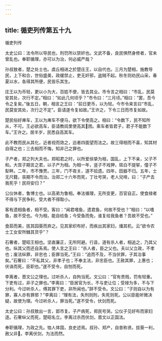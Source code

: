 ```yaml
---
---
---
```

title: 循吏列传第五十九
---

循吏列传

太史公曰：法令所以导民也，刑罚所以禁奸也。文武不备，良民惧然身修者，官未曾乱也。奉职循理，亦可以为治，何必威严哉？

孙叔敖者，楚之处士也。虞丘相进之於楚庄王，以自代也。三月为楚相，施教导民，上下和合，世俗盛美，政缓禁止，吏无奸邪，盗贼不起。秋冬则劝民山采，春夏以水，各得其所便，民皆乐其生。

庄王以为币轻，更以小为大，百姓不便，皆去其业。市令言之相曰：“市乱，民莫安其处，次行不定。”相曰：“如此几何顷乎？”市令曰：“三月顷。”相曰：“罢，吾今令之复矣。”後五日，朝，相言之王曰：“前日更币，以为轻。今市令来言曰“市乱，民莫安其处，次行之不定”。臣请遂令复如故。”王许之，下令三日而市复如故。

楚民俗好庳车，王以为庳车不便马，欲下令使高之。相曰：“令数下，民不知所从，不可。王必欲高车，臣请教闾里使高其困。乘车者皆君子，君子不能数下车。”王许之。居半岁，民悉自高其车。

此不教而民从其化，近者视而效之，远者四面望而法之。故三得相而不喜，知其材自得之也；三去相而不悔，知非己之罪也。

子产者，郑之列大夫也。郑昭君之时，以所爱徐挚为相，国乱，上下不亲，父子不和。大宫子期言之君，以子产为相。为相一年，竖子不戏狎，斑白不提挈，僮子不犁畔。二年，市不豫贾。三年，门不夜关，道不拾遗。四年，田器不归。五年，士无尺籍，丧期不令而治。治郑二十六年而死，丁壮号哭，老人兒啼，曰：“子产去我死乎！民将安归？”

公仪休者，鲁博士也。以高弟为鲁相。奉法循理，无所变更，百官自正。使食禄者不得与下民争利，受大者不得取小。

客有遗相鱼者，相不受。客曰：“闻君嗜鱼，遗君鱼，何故不受也？”相曰：“以嗜鱼，故不受也。今为相，能自给鱼；今受鱼而免，谁复给我鱼者？吾故不受也。”

食茹而美，拔其园葵而弃之。见其家织布好，而疾出其家妇，燔其机，云“欲令农士工女安所雠其货乎”？

石奢者，楚昭王相也。坚直廉正，无所阿避。行县，道有杀人者，相追之，乃其父也。纵其父而还自系焉。使人言之王曰：“杀人者，臣之父也。夫以父立政，不孝也；废法纵罪，非忠也；臣罪当死。”王曰：“追而不及，不当伏罪，子其治事矣。”石奢曰：“不私其父，非孝子也；不奉主法，非忠臣也。王赦其罪，上惠也；伏诛而死，臣职也。”遂不受令，自刎而死。

李离者，晋文公之理也。过听杀人，自拘当死。文公曰：“官有贵贱，罚有轻重。下吏有过，非子之罪也。”李离曰：“臣居官为长，不与吏让位；受禄为多，不与下分利。今过听杀人，傅其罪下吏，非所闻也。”辞不受令。文公曰：“子则自以为有罪，寡人亦有罪邪？”李离曰：“理有法，失刑则刑，失死则死。公以臣能听微决疑，故使为理。今过听杀人，罪当死。”遂不受令，伏剑而死。

太史公曰：孙叔敖出一言，郢市复。子产病死，郑民号哭。公仪子见好布而家妇逐。石奢纵父而死，楚昭名立。李离过杀而伏剑，晋文以正国法。

奉职循理，为政之先。恤人体国，良史述焉。叔孙、郑产，自昔称贤。拔葵一利，赦父非。李离伏剑，为法而然。

